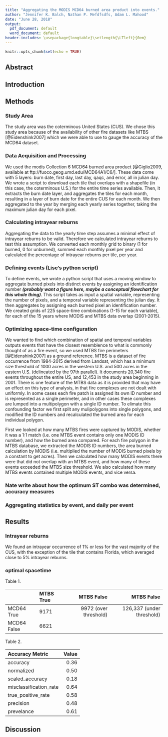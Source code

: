 ```yaml
---
title: "Aggregating the MODIS MCD64 burned area product into events."
author: "Jennifer K. Balch, Nathan P. Mefdfsdfs, Adam L. Mahood"
date: "June 28, 2018"
output:
  pdf_document: default
  word_document: default
header-includes: \usepackage{longtable}\setlength{\LTleft}{0em}
---
```


```r
knitr::opts_chunk$set(echo = TRUE)
```

## Abstract

## Introduction

## Methods

### Study Area

The study area was the coterminous United States (CUS). We chose this study area because of the availability of other fire datasets like MTBS [@Eidenshink2007] which we were able to use to gauge the accuracy of the MCD64 dataset. 

### Data Acquisition and Processing

We used the modis Collection 6 MCD64 burned area product [@Giglio2009, available at ftp://fuoco.geog.umd.edu/MCD64A1/C6/]. These data come with 5 layers: burn date, first day, last day, qaqc, and error, all in julian day. We wrote a script to download each tile that overlaps with a shapefile (in this case, the coterminous U.S.) for the entire time series available. Then, it extracts the burn date layer, and aggregates the tiles for each month, resulting in a layer of burn date for the entire CUS for each month. We then aggregated to the year by merging each yearly series together, taking the maximum julian day for each pixel. 

### Calculating intrayear reburns

Aggregating the data to the yearly time step assumes a minimal effect of intrayear reburns to be valid. Therefore we calculated intrayear reburns to test this assumption. We converted each monthly grid to binary (1 for burned, 0 for unburned), summed each monthly pixel per year and calculated the percentage of intrayear reburns per tile, per year. 

### Defining events (Lise's python script)

To define events, we wrote a python script that uses a moving window to aggregate burned pixels into distinct events by assigning an identification number ***(probably want a figure here, maybe a conceptual flowchart for this whole thing)***. This script takes as input a spatial variable, representing the number of pixels, and a temporal variable representing the julian day. It then aggregates by assigning each burned pixel an identification number. We created grids of 225 space-time combinations (1-15 for each variable), for each of the 15 years where MODIS and MTBS data overlap (2001-2015).

### Optimizing space-time configuration

We wanted to find which combination of spatial and temporal variables outputs events that have the closest resemblence to what is commonly thought of as a fire event, so we used MTBS fire perimeters [@Eidenshink2007] as a ground reference. MTBS is a dataset of fire occurrence from 1984-2015 derived from Landsat, which has a minimum size threshold of 1000 acres in the western U.S. and 500 acres in the eastern U.S. (delineated by the 97th parallel). It documents 20,340 fire events throughout the entire US, and 12,453 in the study area beginning in 2001. There is one feature of the MTBS data as it is provided that may have an effect on this type of analysis, in that fire complexes are not dealt with uniformly. In some cases each fire patch is assigned its own ID number and is represented as a single perimeter, and in other cases these complexes are lumped into a multipolygon with a single ID number. To elimate this confounding factor we first split any mulipolygons into single polygons, and modified the ID numbers and recalculated the burned area for each individual polygon.

First we looked at how many MTBS fires were captured by MODIS, whether it was a 1:1 match (i.e. one MTBS event contains only one MODIS ID number), and how the burned area compared. For each fire polygon in the MTBS database, we extracted the MODIS ID numbers, the area burned calculation by MODIS (i.e. multiplied the number of MODIS burned pixels by a constant to get acres). Then we calculated how many MODIS events there were that did not overlap with an MTBS event, and how many of these events exceeded the MTBS size threshold. We also calculated how many MTBS events contained multiple MODIS events, and vice versa.

### Nate write about how the optimum ST combo was determined, accuracy measures

### Aggregating statistics by event, and daily per event

## Results

### Intrayear reburns

We found an intrayear occurrence of 1% or less for the vast majority of the CUS, with the exception of the tile that contains Florida, which averaged close to 5% intrayear reburns.

### optimal spacetime

Table 1.

||MTBS True | MTBS False| MTBS False |
|:---|:---|----:|-----:|
|MCD64 True | 9171 | 9972 (over threshold) |126,337 (under threshold) |
|MCD64 False | 6621 |||

Table 2.

|Accuracy Metric| Value|
|:----------------------------------------------|---------:|
|accuracy                                       |      0.36|
|normalized                                     |      0.50|
|scaled_accuracy                                |      0.18|
|misclassification_rate                         |      0.64|
|true_positive_rate                             |      0.58|
|precision                                      |      0.48|
|prevelance                                     |      0.61|

## Discussion



